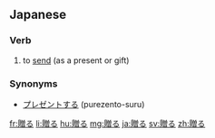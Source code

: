 ==Japanese==
{{ja-kanjitab|贈}}

===Verb===
{{ja-verb|kk|type=1|tr=trans|hira=おくる|rom=okuru}}
# to [[send]] (as a present or gift)

===Synonyms===
* [[プレゼント]]する (purezento-suru)

[[fr:贈る]]
[[li:贈る]]
[[hu:贈る]]
[[mg:贈る]]
[[ja:贈る]]
[[sv:贈る]]
[[zh:贈る]]